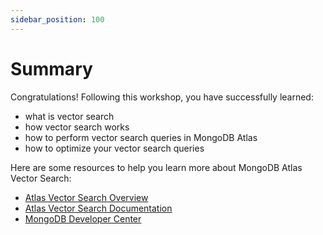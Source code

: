 ```yaml
---
sidebar_position: 100
---
```


# Summary

Congratulations! Following this workshop, you have successfully learned:
* what is vector search
* how vector search works
* how to perform vector search queries in MongoDB Atlas
* how to optimize your vector search queries

Here are some resources to help you learn more about MongoDB Atlas Vector Search:
- [Atlas Vector Search Overview](https://www.mongodb.com/docs/atlas/atlas-vector-search/vector-search-overview?utm_campaign=devrel&utm_source=workshop&utm_medium=cta&utm_content=vector_search_workshop&utm_term=apoorva.joshi)
- [Atlas Vector Search Documentation](https://www.mongodb.com/docs/atlas/atlas-vector-search?utm_campaign=devrel&utm_source=workshop&utm_medium=cta&utm_content=vector_search_workshop&utm_term=apoorva.joshi)
- [MongoDB Developer Center](https://www.mongodb.com/developer?utm_campaign=devrel&utm_source=workshop&utm_medium=cta&utm_content=vector_search_workshop&utm_term=apoorva.joshi)